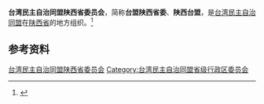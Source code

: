 {{Infobox PRCG
|机构名称 = 台湾民主自治同盟陕西省委员会
|标志1    =
|格言1    =
|届数     = 
|任期始   = 
|任期终   =
|职位1    = 主任委员
|人员1    = 
|职位2    = 副主任委员
|人员2    =
|人数2    =
|职位3    =
|人员3    =
|组织法规 = 台湾民主自治同盟章程
|上级机构 = [[台湾民主自治同盟中央委员会|台湾民主自治同盟中央委员会]]
|机构类型 = [[民主党派|民主党派]][[中国一级行政区|省级行政区]][[委员会|委员会]]
|行政级别 = 正厅级
|场所1    = 
|地址1    = 
|邮编1    = 
|电话1    = 
|官网1    = <!-- {{url|}} -->
}}
'''台湾民主自治同盟陕西省委员会'''，简称'''台盟陕西省委'''、'''陕西台盟'''，是[[台湾民主自治同盟|台湾民主自治同盟]]在[[陕西省|陕西省]]的地方组织。<ref>{{Cite web|title=台湾民主自治同盟陕西省委员会|url=http://www.taimeng.org.cn/dfzz/df-sx/200611/t20061110_151295.htm|accessdate=2020-09-03|work=台湾民主自治同盟}}</ref>

== 参考资料 ==
{{reflist}}

{{中华人民共和国各省级行政区|委员会|台湾民主自治同盟|仅内地=yes}}

{{Authority control}}
[[Category:台湾民主自治同盟陕西省委员会|]]
[[Category:台湾民主自治同盟省级行政区委员会|Category:台湾民主自治同盟省级行政区委员会]]